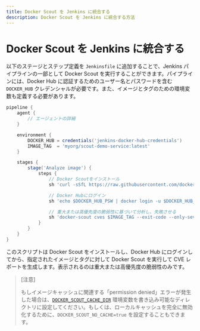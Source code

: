 ```yaml
---
title: Docker Scout を Jenkins に統合する
description: Docker Scout を Jenkins に統合する方法
---
```


# Docker Scout を Jenkins に統合する

以下のステージとステップ定義を `Jenkinsfile` に追加することで、Jenkins パイプラインの一部として Docker Scout を実行することができます。パイプラインには、Docker Hub に認証するためのユーザー名とパスワードを含む `DOCKER_HUB` クレデンシャルが必要です。また、イメージとタグのための環境変数も定義する必要があります。

```groovy
pipeline {
    agent {
        // エージェントの詳細
    }

    environment {
        DOCKER_HUB = credentials('jenkins-docker-hub-credentials')
        IMAGE_TAG  = 'myorg/scout-demo-service:latest'
    }

    stages {
        stage('Analyze image') {
            steps {
                // Docker Scoutをインストール
                sh 'curl -sSfL https://raw.githubusercontent.com/docker/scout-cli/main/install.sh | sh -s -- -b /usr/local/bin'

                // Docker Hubにログイン
                sh 'echo $DOCKER_HUB_PSW | docker login -u $DOCKER_HUB_USR --password-stdin'

                // 重大または高優先度の脆弱性に基づいて分析し、失敗させる
                sh 'docker-scout cves $IMAGE_TAG --exit-code --only-severity critical,high'
            }
        }
    }
}
```

このスクリプトは Docker Scout をインストールし、Docker Hub にログインしてから、指定されたイメージとタグに対して Docker Scout を実行して CVE レポートを生成します。表示されるのは重大または高優先度の脆弱性のみです。

> [注意]
> 
> もしイメージキャッシュに関連する「permission denied」エラーが発生した場合は、[`DOCKER_SCOUT_CACHE_DIR`](scout/how-tos/configure-cli.md) 環境変数を書き込み可能なディレクトリに設定してください。もしくは、ローカルキャッシュを完全に無効化するために、`DOCKER_SCOUT_NO_CACHE=true` を設定することもできます。

